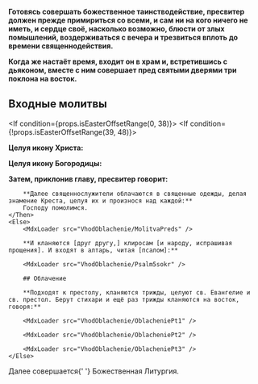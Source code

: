 
**Готовясь совершать божественное таинстводействие, пресвитер должен прежде примириться со всеми, и сам ни на кого ничего не иметь, и сердце своё, насколько возможно, блюсти от злых помышлений, воздерживаться с вечера и трезвиться вплоть до времени священнодействия.**

**Когда же настаёт время, входит он в храм и, встретившись с дьяконом, вместе с ним совершает пред святыми дверями три поклона на восток.**

## Входные молитвы

<MdxLoader src="VhodOblachenie/Vozglas" />

<If condition={props.isEasterOffsetRange(0, 38)}>
    <Then>
        <MdxLoader src="Shared/EasterTroparion3x" chitaetsa />
    </Then>
    <Else>
        <If condition={!props.isEasterOffsetRange(39, 48)}>
            <MdxLoader src="Shared/ParaklitChit" name="Д" />
        </If>
    </Else>
</If>

<MdxLoader src="Shared/STrisvatogo" name="Д" />

<MdxLoader src="Shared/PokaiannyeTrops" />

**Целуя икону Xpиста:**

<MdxLoader src="Shared/TropNerukObr" />

**Целуя икону Богоpодицы:**

<MdxLoader src="Shared/BlagoserdiyaIstochnik" />

**Затем, приклонив главу, пресвитер говорит:**

<If condition={props.lpod}>
    <Then>
        <MdxLoader src="VhodOblachenie/MolitvaPredsLpod" />

        **Далее священнослужители облачаются в священные одежды, делая знамение Креста, целуя их и произнося над каждой:**
        Господу помолимся.
    </Then>
    <Else>
        <MdxLoader src="VhodOblachenie/MolitvaPreds" />

        **И кланяются [друг другу,] клиросам [и народу, испрашивая прощения]. И входят в алтарь, читая [псалом]:**

        <MdxLoader src="VhodOblachenie/Psalm5sokr" />

        ## Облачение

        **Подxодят к пpестолу, кланяются тpижды, целуют св. Евангелие и св. пpестол. Беpут стиxаpи и ещё pаз тpижды кланяются на восток, говоpя:**

        <MdxLoader src="VhodOblachenie/OblacheniePt1" />

        <MdxLoader src="VhodOblachenie/OblacheniePt2" />

        <MdxLoader src="VhodOblachenie/OblacheniePt3" />
    </Else>

</If>

<Note>
    Далее совершается{' '}
    <Link style={{ textDecoration: 'underline' }} to={`/date/${props.date}/service/Литургия`}>
        Божественная Литургия.
    </Link>
</Note>
